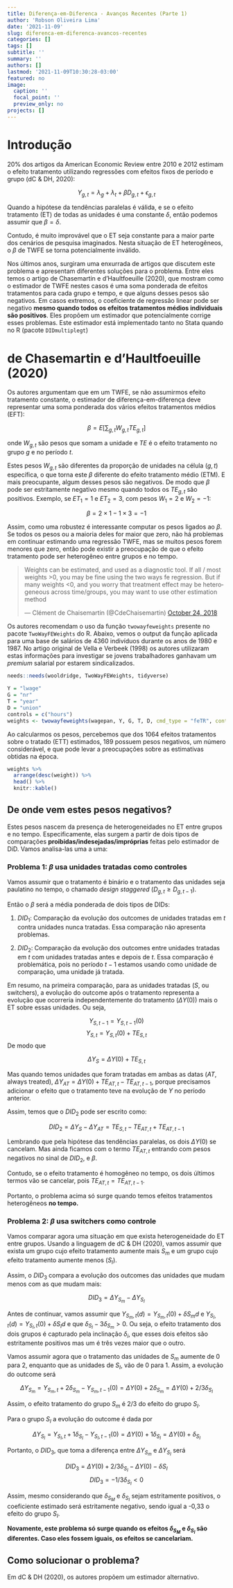 ```yaml
---
title: Diferença-em-Diferenca - Avanços Recentes (Parte 1)
author: 'Robson Oliveira Lima'
date: '2021-11-09'
slug: diferenca-em-diferenca-avancos-recentes
categories: []
tags: []
subtitle: ''
summary: ''
authors: []
lastmod: '2021-11-09T10:30:28-03:00'
featured: no
image:
  caption: ''
  focal_point: ''
  preview_only: no
projects: []
---
```



# Introdução

20% dos artigos da American Economic Review entre 2010 e 2012 estimam o efeito tratamento
utilizando regressões com efeitos fixos de período e grupo (dC & DH, 2020):

$$Y_{g,t} = \lambda_g + \lambda_t + \beta D_{g,t}+\epsilon_{g,t}$$

Quando a hipótese da tendências paralelas é válida, e se o efeito tratamento (ET) de todas as unidades é uma constante $\delta$, então podemos assumir que
$\beta = \delta$.

Contudo, é muito improvável que o ET seja constante para a maior parte dos cenários de pesquisa imaginados. Nesta situação de ET heterogêneos, o $\beta$ de TWFE se torna potencialmente inválido. 

Nos últimos anos, surgiram uma enxurrada de artigos que discutem este problema e apresentam diferentes soluções para o problema. Entre eles temos o artigo de Chasemartin e d'Haultfoeuille (2020), que mostram como o estimador de TWFE nestes casos é uma soma ponderada de efeitos tratamentos para cada grupo e tempo, e que alguns desses pesos são negativos. Em casos extremos, o coeficiente de regressão linear pode ser negativo **mesmo quando todos os efeitos tratamentos médios individuais são positivos**. Eles propõem um estimador que potencialmente corrige esses problemas. Este estimador está implementado tanto no Stata quando no R (pacote `DIDmultiplegt`)







# de Chasemartin e d'Haultfoeuille (2020)

Os autores argumentam que em um TWFE, se não assumirmos efeito tratamento constante, o estimador de diferença-em-diferença
deve representar uma soma ponderada dos vários efeitos tratamentos médios (EFT):

$$\beta = E \left[ \sum_{g,t} W_{g,t} TE_{g,t} \right]$$

onde $W_{g,t}$ são pesos que somam a unidade e $TE$ é o efeito tratamento no grupo $g$ e no período $t$. 

Estes pesos $W_{g,t}$ são diferentes da proporção de unidades na célula $(g,t)$ específica, o que torna este $\beta$ diferente do efeito tratamento médio (ETM). E mais preocupante, algum desses pesos são negativos. De modo que $\beta$ pode ser estritamente negativo mesmo quando todos os $TE_{g,t}$ são positivos. Exemplo, se $ET_1 = 1$ e $ET_2 = 3$, com pesos $W_1 = 2$ e $W_2 = -1$:

$$\beta = 2 \times 1 - 1 \times 3 = -1$$

Assim, como uma robustez é interessante computar os pesos ligados ao $\beta$. Se todos os pesos ou a maioria deles for maior que zero, não há problemas em continuar estimando uma regressão TWFE, mas se muitos pesos forem menores que zero, então pode existir a preocupação de que o efeito tratamento pode ser heterogêneo entre grupos e no tempo. 

<blockquote class="twitter-tweet"><p lang="en" dir="ltr">Weights can be estimated, and used as a diagnostic tool. If all / most weights &gt;0, you may be fine using the two ways fe regression. But if many weights &lt;0, and you worry that treatment effect may be heterogeneous across time/groups, you may want to use other estimation method</p>&mdash; Clément de Chaisemartin (@CdeChaisemartin) <a href="https://twitter.com/CdeChaisemartin/status/1055176097464111104?ref_src=twsrc%5Etfw">October 24, 2018</a></blockquote> <script async src="https://platform.twitter.com/widgets.js" charset="utf-8"></script>

Os autores recomendam o uso da função `twowayfeweights` presente no pacote `TwoWayFEWeights` do R. Abaixo, vemos o output da função aplicada para uma base de salários de 4360 indivíduos durante os anos de 1980 e 1987. No artigo original de Vella e Verbeek (1998) os autores utilizaram estas informações para investigar se jovens trabalhadores ganhavam um *premium* salarial por estarem sindicalizados. 


```r
needs::needs(wooldridge, TwoWayFEWeights, tidyverse)

Y = "lwage"
G = "nr"
T = "year"
D = "union"
controls = c("hours")
weights <- twowayfeweights(wagepan, Y, G, T, D, cmd_type = "feTR", controls = controls)
```
Ao calcularmos os pesos, percebemos que dos 1064 efeitos tratamentos sobre o tratado (ETT) estimados, 189 possuem pesos negativos, um número considerável, e que pode levar a preocupações sobre as estimativas obtidas na época. 

```r
weights %>% 
  arrange(desc(weight)) %>% 
  head() %>% 
  knitr::kable()
```

## De onde vem estes pesos negativos?

Estes pesos nascem da presença de heterogeneidades no ET entre grupos e no tempo. Especificamente, elas surgem a partir de dois tipos de comparações **proibidas/indesejadas/impróprias** feitas pelo estimador de DiD. Vamos analisa-las uma a uma:

### Problema 1: $\beta$ usa unidades tratadas como controles

Vamos assumir que o tratamento é binário e o tratamento das unidades seja paulatino no tempo, o chamado *design staggered* ($D_{g,t} \geq D_{g,t-1}$).

Então o $\beta$ será a média ponderada de dois tipos de DIDs:

1. $DID_1$: Comparação da evolução dos outcomes de unidades tratadas em $t$ contra unidades nunca tratadas. Essa comparação não apresenta problemas.

2. $DID_2$: Comparação da evolução dos outcomes entre unidades tratadas em $t$ com unidades tratadas antes e depois de $t$. Essa comparação é problemática, pois no período $t-1$ estamos usando como unidade de comparação, uma unidade já tratada.


Em resumo, na primeira comparação, para as unidades tratadas ($S$, ou switchers), a evolução do outcome após o tratamento representa a evolução que ocorreria independentemente do tratamento ($\Delta Y(0)$) mais o ET sobre essas unidades. Ou seja,


$$Y_{S,t-1} = Y_{S,t-1}(0)$$
$$Y_{S,t} = Y_{S,t}(0) + TE_{S,t}$$
De modo que

$$\Delta Y_S = \Delta Y(0) + TE_{S,t}$$


Mas quando temos unidades que foram tratadas em ambas as datas ($AT$, always treated), $\Delta Y_{AT} = \Delta Y(0) + TE_{AT,t} - TE_{AT,t-1}$, porque precisamos adicionar o efeito que o tratamento teve na evolução de $Y$ no período anterior.

Assim, temos que o $DID_2$ pode ser escrito como:

$$DID_2 = \Delta Y_S - \Delta Y_{AT} = TE_{S,t} - TE_{AT,t} + TE_{AT,t-1}$$

Lembrando que pela hipótese das tendências paralelas, os dois $\Delta Y(0)$ se cancelam. Mas ainda ficamos com o termo $TE_{AT,t}$ entrando com pesos negativos no sinal de $DID_2$, e $\beta$. 

Contudo, se o efeito tratamento é homogêneo no tempo, os dois últimos termos vão se cancelar, pois $TE_{AT,t} = TE_{AT,t-1}$.


Portanto, o problema acima só surge quando temos efeitos tratamentos heterogêneos **no tempo.**



### Problema 2: $\beta$ usa switchers como controle

Vamos comparar agora uma situação em que exista heterogeneidade do ET entre  grupos. Usando a linguagem de dC & DH (2020), vamos assumir que exista um grupo cujo efeito tratamento aumente mais $S_m$ e um grupo cujo efeito tratamento aumente menos ($S_I$).

Assim, o $DID_3$ compara a evolução dos outcomes das unidades que mudam menos com as que mudam mais:

$$DID_3 = \Delta Y_{S_m} - \Delta Y_{S_I}$$

Antes de continuar, vamos assumir que $Y_{S_m,t}(d) = Y_{S_m,t}(0) + \delta S_md$ e $Y_{S_I,t}(d) = Y_{S_I,t}(0) + \delta S_Id$ e que $\delta_{S_I} - 3\delta_{S_m} > 0$. Ou seja, o efeito tratamento dos dois grupos é capturado pela inclinação $\delta_i$, que esses dois efeitos são estritamente positivos mas um é três vezes maior que o outro.

Vamos assumir agora que o tratamento das unidades de $S_m$ aumente de 0 para 2, enquanto que as unidades de $S_I$, vão de 0 para 1. Assim, a evolução do outcome será

$$\Delta Y_{S_m} = Y_{S_m,t} + 2\delta_{S_m} - Y_{S_m,t-1}(0) = \Delta Y(0) + 2\delta_{S_m} = \Delta Y(0) + 2/3\delta_{S_I}$$

Assim, o efeito tratamento do grupo $S_m$ é 2/3 do efeito do grupo $S_I$. 

Para o grupo $S_I$ a evolução do outcome é dada por

$$\Delta Y_{S_I} = Y_{S_I,t} + 1\delta_{S_I} - Y_{S_I,t-1}(0) = \Delta Y(0) + 1\delta_{S_I} = \Delta Y(0) + \delta_{S_I}$$

Portanto, o $DID_3$, que toma a diferença entre $\Delta Y_{S_m}$ e $\Delta Y_{S_I}$ será

$$DID_3 = \Delta Y(0) + 2/3\delta_{S_I} - \Delta Y(0) - \delta S_I$$
$$DID_3 = - 1/3 \delta_{S_I} < 0 $$


Assim, mesmo considerando que $\delta_{S_M}$ e $\delta_{S_I}$ sejam estritamente positivos, o coeficiente estimado será estritamente negativo, sendo igual a -0,33 o efeito do grupo $S_I$. 

**Novamente, este problema só surge quando os efeitos $\delta_{S_M}$ e $\delta_{S_I}$ são diferentes. Caso eles fossem iguais, os efeitos se cancelariam.**


## Como solucionar o problema?

Em dC & DH (2020), os autores propõem um estimador alternativo.